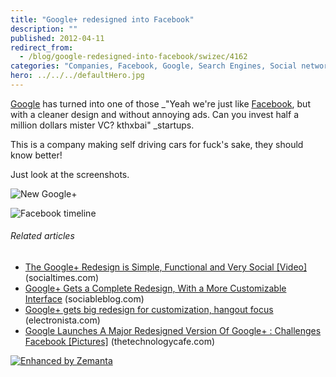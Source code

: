 ```yaml
---
title: "Google+ redesigned into Facebook"
description: ""
published: 2012-04-11
redirect_from:
  - /blog/google-redesigned-into-facebook/swizec/4162
categories: "Companies, Facebook, Google, Search Engines, Social network, Uncategorized"
hero: ../../../defaultHero.jpg
---
```


[Google](http://google.com "Google") has turned into one of those \_"Yeah we're just like [Facebook](http://facebook.com "Facebook"), but with a cleaner design and without annoying ads. Can you invest half a million dollars mister VC? kthxbai" \_startups.

This is a company making self driving cars for fuck's sake, they should know better!

Just look at the screenshots.

![New Google+](https://swizec.com/wp-content/uploads/2012/04/Screen-Shot-2012-04-11-at-11.28.06-PM.png "New Google+")

![Facebook timeline](https://swizec.com/wp-content/uploads/2012/04/Screen-Shot-2012-04-11-at-11.27.47-PM.png "Facebook timeline")

###### Related articles

- [The Google+ Redesign is Simple, Functional and Very Social \[Video\]](http://socialtimes.com/the-google-redesign-is-simple-functional-and-very-social-video_b93994) (socialtimes.com)
- [Google+ Gets a Complete Redesign, With a More Customizable Interface](http://www.sociableblog.com/2012/04/11/google-plus-gets-redesign/) (sociableblog.com)
- [Google+ gets big redesign for customization, hangout focus](http://www.electronista.com/articles/12/04/11/google.reworked.early/) (electronista.com)
- [Google Launches A Major Redesigned Version Of Google+ : Challenges Facebook \[Pictures\]](http://thetechnologycafe.com/google-launches-a-major-redesigned-version-of-google-challenges-facebook-pictures/) (thetechnologycafe.com)

[![Enhanced by Zemanta](https://img.zemanta.com/zemified_e.png?x-id=84ed8b42-97da-436e-b2e3-568f811b9515)](http://www.zemanta.com/ "Enhanced by Zemanta")
